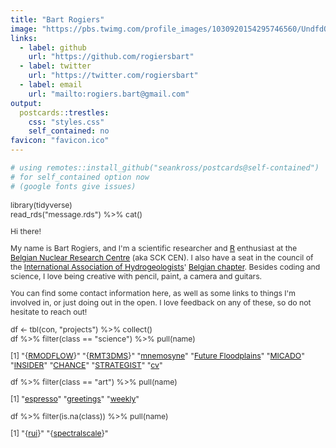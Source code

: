 ```yaml
---
title: "Bart Rogiers"
image: "https://pbs.twimg.com/profile_images/1030920154295746560/UndfdONg_400x400.jpg"
links:
  - label: github
    url: "https://github.com/rogiersbart"
  - label: twitter
    url: "https://twitter.com/rogiersbart"
  - label: email
    url: "mailto:rogiers.bart@gmail.com"
output:
  postcards::trestles:
    css: "styles.css"
    self_contained: no
favicon: "favicon.ico"
---
```


```r
# using remotes::install_github("seankross/postcards@self-contained")
# for self_contained option now
# (google fonts give issues)
```

<font style='font-size:87.5%;color:#333;'>
<div class="code">library(tidyverse)<br>
read_rds(&#34;message.rds&#34;) %>% cat()</div>
<div class="out">
Hi there!

My name is Bart Rogiers, and I&apos;m a scientific researcher and
[R](https://www.r-project.org/) enthusiast at the [Belgian Nuclear
Research Centre](https://www.sckcen.be/en) (aka SCK CEN). I also have a seat
in the council of the [International Association of
Hydrogeologists](https://iah.org/)&apos; [Belgian
chapter](https://belgium.iah.org/). Besides coding and science, I love 
being creative with pencil, paint, a camera and guitars.

You can find some contact information here, as well as some links to things I&apos;m
involved in, or just doing out in the open. I love feedback on any of these, so
do not hesitate to reach out!
</div>

<div class="code">df <- tbl(con, &#34;projects&#34;) %>% collect()<br>
df %>% filter(class == &#34;science&#34;) %>% pull(name)</div>

<div class="out">
[1]
&#34;{[RMODFLOW](https://rogiersbart.github.io/RMODFLOW/)}&#34;
&#34;{[RMT3DMS](https://rogiersbart.github.io/RMT3DMS/)}&#34;
&#34;[mnemosyne](https://rogiersbart.github.io/mnemosyne/)&#34;
&#34;[Future Floodplains](https://www.futurefloodplains.be/)&#34;
&#34;[MICADO](https://www.micado-project.eu/)&#34;
&#34;[INSIDER](http://insider-h2020.eu/)&#34;
&#34;[CHANCE](https://www.chance-h2020.eu/)&#34;
&#34;[STRATEGIST](https://strategist.sckcen.be/)&#34;
&#34;[cv](https://rogiersbart.github.io/cv/)&#34;
</div>

<div class="code">df %>% filter(class == &#34;art&#34;) %>% pull(name)</div>

<div class="out">
[1]
&#34;[espresso](https://rogiersbart.github.io/espresso/)&#34;
&#34;[greetings](https://rogiersbart.github.io/greetings/)&#34;
&#34;[weekly](https://rogiersbart.github.io/weekly/)&#34;
</div>

<div class="code">df %>% filter(is.na(class)) %>% pull(name)</div>

<div class="out">
[1]
&#34;{[rui](https://rogiersbart.github.io/rui/)}&#34;
&#34;{[spectralscale](https://rogiersbart.github.io/spectralscale/)}&#34;
</div>
</font>

